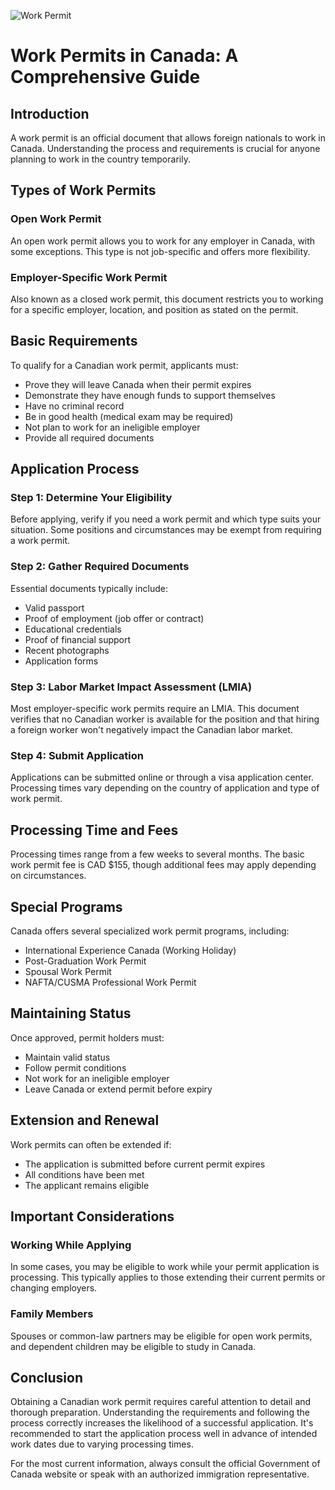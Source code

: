 ![Work Permit](/pathways/work.jpg)

# Work Permits in Canada: A Comprehensive Guide

## Introduction

A work permit is an official document that allows foreign nationals to work in Canada. Understanding the process and requirements is crucial for anyone planning to work in the country temporarily.

## Types of Work Permits

### Open Work Permit
An open work permit allows you to work for any employer in Canada, with some exceptions. This type is not job-specific and offers more flexibility.

### Employer-Specific Work Permit
Also known as a closed work permit, this document restricts you to working for a specific employer, location, and position as stated on the permit.

## Basic Requirements

To qualify for a Canadian work permit, applicants must:

* Prove they will leave Canada when their permit expires
* Demonstrate they have enough funds to support themselves
* Have no criminal record
* Be in good health (medical exam may be required)
* Not plan to work for an ineligible employer
* Provide all required documents

## Application Process

### Step 1: Determine Your Eligibility
Before applying, verify if you need a work permit and which type suits your situation. Some positions and circumstances may be exempt from requiring a work permit.

### Step 2: Gather Required Documents
Essential documents typically include:
* Valid passport
* Proof of employment (job offer or contract)
* Educational credentials
* Proof of financial support
* Recent photographs
* Application forms

### Step 3: Labor Market Impact Assessment (LMIA)
Most employer-specific work permits require an LMIA. This document verifies that no Canadian worker is available for the position and that hiring a foreign worker won't negatively impact the Canadian labor market.

### Step 4: Submit Application
Applications can be submitted online or through a visa application center. Processing times vary depending on the country of application and type of work permit.

## Processing Time and Fees

Processing times range from a few weeks to several months. The basic work permit fee is CAD $155, though additional fees may apply depending on circumstances.

## Special Programs

Canada offers several specialized work permit programs, including:

* International Experience Canada (Working Holiday)
* Post-Graduation Work Permit
* Spousal Work Permit
* NAFTA/CUSMA Professional Work Permit

## Maintaining Status

Once approved, permit holders must:
* Maintain valid status
* Follow permit conditions
* Not work for an ineligible employer
* Leave Canada or extend permit before expiry

## Extension and Renewal

Work permits can often be extended if:
* The application is submitted before current permit expires
* All conditions have been met
* The applicant remains eligible

## Important Considerations

### Working While Applying
In some cases, you may be eligible to work while your permit application is processing. This typically applies to those extending their current permits or changing employers.

### Family Members
Spouses or common-law partners may be eligible for open work permits, and dependent children may be eligible to study in Canada.

## Conclusion

Obtaining a Canadian work permit requires careful attention to detail and thorough preparation. Understanding the requirements and following the process correctly increases the likelihood of a successful application. It's recommended to start the application process well in advance of intended work dates due to varying processing times.

For the most current information, always consult the official Government of Canada website or speak with an authorized immigration representative.
